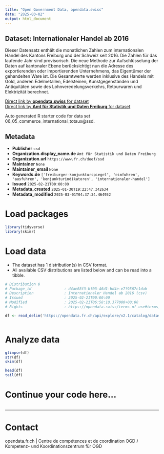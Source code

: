 ```yaml
---
title: "Open Government Data, opendata.swiss"
date: "2025-03-02"
output: html_document
---
```


## Dataset: Internationaler Handel ab 2016

Dieser Datensatz enthält die monatlichen Zahlen zum internationalen Handel des Kantons Freiburg und der Schweiz seit 2016. Die Zahlen für das laufende Jahr sind provisorisch. Die neue Methode zur Aufschlüsselung der Daten auf kantonaler Ebene berücksichtigt nun die Adresse des exportierenden oder importierenden Unternehmens, das Eigentümer der gehandelten Ware ist. Die Gesamtwerte werden inklusive des Handels mit Gold, anderen Edelmetallen, Edelsteinen, Kunstgegenständen und Antiquitäten sowie des Lohnveredelungsverkehrs, Retourwaren und Elektrizität berechnet.

[Direct link by **opendata.swiss** for dataset](https://opendata.swiss/de/dataset/internationaler-handel-ab-2016)<br>
[Direct link by **Amt für Statistik und Daten Freiburg** for dataset](https://opendata.fr.ch/explore/dataset/06_05_commerce_international_totaux/)

Auto generated R starter code for data set 06_05_commerce_international_totaux@ssd.

## Metadata

- **Publisher** `ssd`
- **Organization.display_name.de** `Amt für Statistik und Daten Freiburg`
- **Organization.url** `https://www.fr.ch/deef/ssd`
- **Maintainer** `None`
- **Maintainer_email** `None`
- **Keywords.de** `['freiburger-konjunkturspiegel', 'einfuhren', 'ausfuhren', 'konjunkturindikatoren', 'internationaler-handel']`
- **Issued** `2025-02-21T00:00:00`
- **Metadata_created** `2025-01-30T19:22:47.342634`
- **Metadata_modified** `2025-03-01T04:37:34.464952`


# Load packages

```r

library(tidyverse)
library(skimr)

```

# Load data

-   The dataset has 1 distribution(s) in CSV format.
-   All available CSV distributions are listed below and can be read into a tibble.

```r

# Distribution 0
# Package_id               : d4ae68f3-bf03-46d1-bd4e-e7f9567c1dab
# Description              : Internationaler Handel ab 2016 (csv)
# Issued                   : 2025-02-21T00:00:00
# Modified                 : 2025-02-21T06:58:18.377000+00:00
# Rights                   : https://opendata.swiss/terms-of-use#terms_by

df <- read_delim('https://opendata.fr.ch/api/explore/v2.1/catalog/datasets/06_05_commerce_international_totaux/exports/csv?use_labels=true')



```

# Analyze data

```r

glimpse(df)
str(df)
skim(df)

head(df)
tail(df)

```

# Continue your code here...

```r

```

------------------------------------------------------------------------

# Contact

opendata.fr.ch | Centre de compétences et de coordination OGD / Kompetenz- und Koordinationszentrum für OGD
